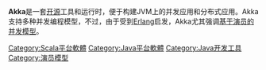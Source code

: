 {{多個問題|
{{request translation|time=2016-05-25T10:14:22+00:00}}
{{expand|time=2016-04-22T07:28:17+00:00}}
{{unreferenced|time=2016-04-22T07:28:17+00:00}}
}}
'''Akka'''是一套[[开源|开源]]工具和运行时，便于构建JVM上的并发应用和分布式应用。Akka支持多种并发编程模型，不过，由于受到[[Erlang|Erlang]]启发，Akka尤其强调[[演员模型|基于演员的并发模型]]。


[[Category:Scala平台軟體|Category:Scala平台軟體]]
[[Category:Java平台軟體|Category:Java平台軟體]]
[[Category:Java开发工具|Category:Java开发工具]]
[[Category:演员模型|Category:演员模型]]